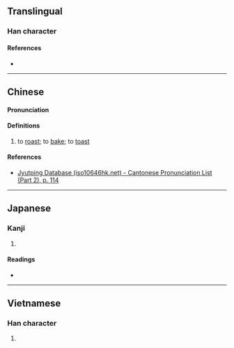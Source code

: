 {{character info}}
==Translingual==

===Han character===
{{Han char|rn=64|rad=手|as=07|sn=10|four=54061|canj=QHGR|ids=⿰扌告}}

====References====
* {{Han ref|kx=0432.210|dkj=12123|dj=0782.120|hdz=31884.060|uh=6341|ud=25409|bh=D1BF|bd=53695}}

----

==Chinese==
{{zh-forms}}

====Pronunciation====
{{zh-pron
|m=jiǎo
|c=gaau2
|mn=xm:kok
|cat=v
}}

====Definitions====
{{zh-hanzi}}

# {{lb|zh|Xiamen|_|Hokkien}} to [[roast]]; to [[bake]]; to [[toast]]
#: {{zh-syn|烤|燒}}

====References====
* [http://www.iso10646hk.net/jp/document/download.jsp Jyutping Database (iso10646hk.net) - Cantonese Pronunciation List (Part 2), p. 114]

----

==Japanese==

===Kanji===
{{ja-kanji|grade=|rs=手07}}

# {{rfdef|ja|sort=手07}}

====Readings====
* {{ja-readings|on=[[かく]] (kaku), [[こう]] (kō)|kun=[[みだす]] (midasu)}}

----

==Vietnamese==

===Han character===
{{vi-readings|reading=kéo|rs=手07}}

# {{rfdef|vi|sort=手07}}
